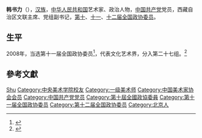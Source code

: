 '''韩书力'''（{{bd|1948年||}}），[[汉族|汉族]]，[[中华人民共和国|中华人民共和国]]艺术家、政治人物，[[中国共产党|中国共产党]]党员，西藏自治区文联主席、党组副书记，[[第十届全国政协委员|第十]]、[[第十一届全国政协委员|十一]]、[[第十二届全国政协委员|十二届全国政协委员]]。

== 生平 ==
2008年，当选第十一届全国政协委员<ref>{{cite news|title=第十一届全国政协委员名单|url=http://www.indaa.com.cn/zt/2009qglh/zxzs/200903/t20090303_127573.html|accessdate=2013-04-09|newspaper=新华社北京1月25日电 中国人民政治协商会议第十一届全国委员会委员名单(共2237人，2008年1月25日政协第十届全国委员会常务委员会第二十次会议通过)|date=2008年1月25日|deadurl=yes|archiveurl=https://web.archive.org/web/20130928014403/http://www.indaa.com.cn/zt/2009qglh/zxzs/200903/t20090303_127573.html|archivedate=2013年9月28日}}</ref>，代表文化艺术界，分入第二十七组。<ref>{{cite news|title=全国政协信息-韩书力|url=http://www.cppcc.gov.cn/CMS/wylibary/showJcwyxtInfoWylibary.action?tabJcwyxt.guid=11W0009690&wytype=wjwy|accessdate=2013-04-11|newspaper=全国政协委员会}}</ref>

== 參考文獻 ==
{{reflist}}

{{中国政治人物小作品}}
{{中国美术家协会第四届理事会}}
{{中国美术家协会第五届理事会}}
{{中国美术家协会第六届理事会}}
{{中国美术家协会第七届理事会}}
{{中国美术家协会第八届理事会}}
{{中国文学艺术界联合会第六届全国委员会}}
{{中国文学艺术界联合会第八届全国委员会}}

{{Authority control}}
{{DEFAULTSORT:Han韩}}
[[Category:韩姓|Shu]]
[[Category:中央美术学院校友|Category:中央美术学院校友]]
[[Category:一级美术师|Category:一级美术师]]
[[Category:中国美术家协会会员|Category:中国美术家协会会员]]
[[Category:中国共产党党员|Category:中国共产党党员]]
[[Category:第十屆全國政協委員|Category:第十屆全國政協委員]]
[[Category:第十一届全国政协委员|Category:第十一届全国政协委员]]
[[Category:第十二届全国政协委员|Category:第十二届全国政协委员]]
[[Category:北京人|Category:北京人]]